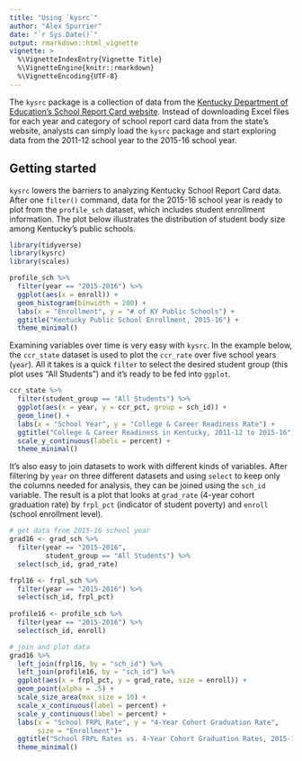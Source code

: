 ```yaml
---
title: "Using `kysrc`"
author: "Alex Spurrier"
date: "`r Sys.Date()`"
output: rmarkdown::html_vignette
vignette: >
  %\VignetteIndexEntry{Vignette Title}
  %\VignetteEngine{knitr::rmarkdown}
  %\VignetteEncoding{UTF-8}
---
```


The `kysrc` package is a collection of data from the [Kentucky Department of Education's School Report Card website](https://applications.education.ky.gov/src/). Instead of downloading Excel files for each year and category of school report card data from the state's website, analysts can simply load the `kysrc` package and start exploring data from the 2011-12 school year to the 2015-16 school year. 

## Getting started

`kysrc` lowers the barriers to analyzing Kentucky School Report Card data. After one `filter()` command, data for the 2015-16 school year is ready to plot from the `profile_sch` dataset, which includes student enrollment information. The plot below illustrates the distribution of student body size among Kentucky's public schools.

```r
library(tidyverse)
library(kysrc)
library(scales)

profile_sch %>%
  filter(year == "2015-2016") %>%
  ggplot(aes(x = enroll)) +
  geom_histogram(binwidth = 200) +
  labs(x = "Enrollment", y = "# of KY Public Schools") +
  ggtitle("Kentucky Public School Enrollment, 2015-16") +
  theme_minimal()

```

Examining variables over time is very easy with `kysrc`. In the example below, the `ccr_state` dataset is used to plot the `ccr_rate` over five school years (`year`). All it takes is a quick `filter` to select the desired student group (this plot uses "All Students") and it's ready to be fed into `ggplot`.


```r

ccr_state %>%
  filter(student_group == "All Students") %>%
  ggplot(aes(x = year, y = ccr_pct, group = sch_id)) +
  geom_line() +
  labs(x = "School Year", y = "College & Career Readiness Rate") +
  ggtitle("College & Career Readiness in Kentucky, 2011-12 to 2015-16") +
  scale_y_continuous(labels = percent) +
  theme_minimal()

```


It's also easy to join datasets to work with different kinds of variables. After filtering by `year` on three different datasets and using `select` to keep only the columns needed for analysis, they can be joined using the `sch_id` variable. The result is a plot that looks at `grad_rate` (4-year cohort graduation rate) by `frpl_pct` (indicator of student poverty) and `enroll` (school enrollment level).

```r

# get data from 2015-16 school year
grad16 <- grad_sch %>% 
  filter(year == "2015-2016",
         student_group == "All Students") %>%
  select(sch_id, grad_rate)

frpl16 <- frpl_sch %>% 
  filter(year == "2015-2016") %>%
  select(sch_id, frpl_pct)
  
profile16 <- profile_sch %>% 
  filter(year == "2015-2016") %>% 
  select(sch_id, enroll)

# join and plot data
grad16 %>%
  left_join(frpl16, by = "sch_id") %>%
  left_join(profile16, by = "sch_id") %>%
  ggplot(aes(x = frpl_pct, y = grad_rate, size = enroll)) +
  geom_point(alpha = .5) +
  scale_size_area(max_size = 10) +
  scale_x_continuous(label = percent) +
  scale_y_continuous(label = percent) +
  labs(x = "School FRPL Rate", y = "4-Year Cohort Graduation Rate",
       size = "Enrollment")+
  ggtitle("School FRPL Rates vs. 4-Year Cohort Graduation Rates, 2015-16") +
  theme_minimal()

```
